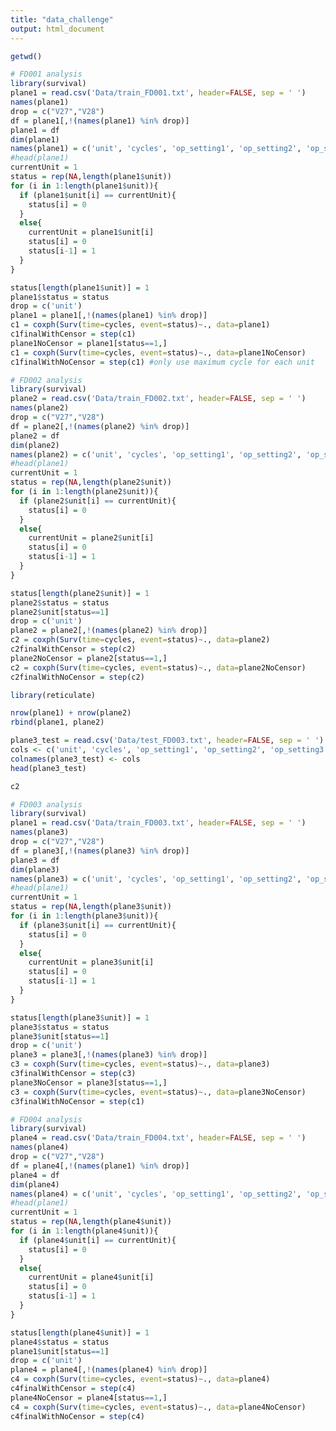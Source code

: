 ```yaml
---
title: "data_challenge"
output: html_document
---
```


```r
getwd()
```

```r
# FD001 analysis 
library(survival)
plane1 = read.csv('Data/train_FD001.txt', header=FALSE, sep = ' ')
names(plane1)
drop = c("V27","V28")
df = plane1[,!(names(plane1) %in% drop)]
plane1 = df
dim(plane1)
names(plane1) = c('unit', 'cycles', 'op_setting1', 'op_setting2', 'op_setting3', 's1', 's2', 's3', 's4', 's5', 's6', 's7', 's8', 's9', 's10', 's11', 's12', 's13', 's14', 's15', 's16', 's17', 's18', 's19', 's20', 's21')
#head(plane1)
currentUnit = 1
status = rep(NA,length(plane1$unit))
for (i in 1:length(plane1$unit)){
  if (plane1$unit[i] == currentUnit){
    status[i] = 0
  }
  else{
    currentUnit = plane1$unit[i]
    status[i] = 0
    status[i-1] = 1
  } 
}

status[length(plane1$unit)] = 1
plane1$status = status
drop = c('unit')
plane1 = plane1[,!(names(plane1) %in% drop)]
c1 = coxph(Surv(time=cycles, event=status)~., data=plane1)
c1finalWithCensor = step(c1)
plane1NoCensor = plane1[status==1,]
c1 = coxph(Surv(time=cycles, event=status)~., data=plane1NoCensor)
c1finalWithNoCensor = step(c1) #only use maximum cycle for each unit
```



```r
# FD002 analysis 
library(survival)
plane2 = read.csv('Data/train_FD002.txt', header=FALSE, sep = ' ')
names(plane2)
drop = c("V27","V28")
df = plane2[,!(names(plane2) %in% drop)]
plane2 = df
dim(plane2)
names(plane2) = c('unit', 'cycles', 'op_setting1', 'op_setting2', 'op_setting3', 's1', 's2', 's3', 's4', 's5', 's6', 's7', 's8', 's9', 's10', 's11', 's12', 's13', 's14', 's15', 's16', 's17', 's18', 's19', 's20', 's21')
#head(plane1)
currentUnit = 1
status = rep(NA,length(plane2$unit))
for (i in 1:length(plane2$unit)){
  if (plane2$unit[i] == currentUnit){
    status[i] = 0
  }
  else{
    currentUnit = plane2$unit[i]
    status[i] = 0
    status[i-1] = 1
  } 
}

status[length(plane2$unit)] = 1
plane2$status = status
plane2$unit[status==1]
drop = c('unit')
plane2 = plane2[,!(names(plane2) %in% drop)]
c2 = coxph(Surv(time=cycles, event=status)~., data=plane2)
c2finalWithCensor = step(c2)
plane2NoCensor = plane2[status==1,]
c2 = coxph(Surv(time=cycles, event=status)~., data=plane2NoCensor)
c2finalWithNoCensor = step(c2)
```
```r
library(reticulate)
```


```r
nrow(plane1) + nrow(plane2)
rbind(plane1, plane2)
```
```r
plane3_test = read.csv('Data/test_FD003.txt', header=FALSE, sep = ' ')
cols <- c('unit', 'cycles', 'op_setting1', 'op_setting2', 'op_setting3', 's1', 's2', 's3', 's4', 's5', 's6', 's7', 's8', 's9', 's10', 's11', 's12', 's13', 's14', 's15', 's16', 's17', 's18', 's19', 's20', 's21')
colnames(plane3_test) <- cols
head(plane3_test)
```

```r
c2
```


```r
# FD003 analysis 
library(survival)
plane1 = read.csv('Data/train_FD003.txt', header=FALSE, sep = ' ')
names(plane3)
drop = c("V27","V28")
df = plane3[,!(names(plane3) %in% drop)]
plane3 = df
dim(plane3)
names(plane3) = c('unit', 'cycles', 'op_setting1', 'op_setting2', 'op_setting3', 's1', 's2', 's3', 's4', 's5', 's6', 's7', 's8', 's9', 's10', 's11', 's12', 's13', 's14', 's15', 's16', 's17', 's18', 's19', 's20', 's21')
#head(plane1)
currentUnit = 1
status = rep(NA,length(plane3$unit))
for (i in 1:length(plane3$unit)){
  if (plane3$unit[i] == currentUnit){
    status[i] = 0
  }
  else{
    currentUnit = plane3$unit[i]
    status[i] = 0
    status[i-1] = 1
  } 
}

status[length(plane3$unit)] = 1
plane3$status = status
plane3$unit[status==1]
drop = c('unit')
plane3 = plane3[,!(names(plane3) %in% drop)]
c3 = coxph(Surv(time=cycles, event=status)~., data=plane3)
c3finalWithCensor = step(c3)
plane3NoCensor = plane3[status==1,]
c3 = coxph(Surv(time=cycles, event=status)~., data=plane3NoCensor)
c3finalWithNoCensor = step(c1)
```



```r
# FD004 analysis 
library(survival)
plane4 = read.csv('Data/train_FD004.txt', header=FALSE, sep = ' ')
names(plane4)
drop = c("V27","V28")
df = plane4[,!(names(plane1) %in% drop)]
plane4 = df
dim(plane4)
names(plane4) = c('unit', 'cycles', 'op_setting1', 'op_setting2', 'op_setting3', 's1', 's2', 's3', 's4', 's5', 's6', 's7', 's8', 's9', 's10', 's11', 's12', 's13', 's14', 's15', 's16', 's17', 's18', 's19', 's20', 's21')
#head(plane1)
currentUnit = 1
status = rep(NA,length(plane4$unit))
for (i in 1:length(plane4$unit)){
  if (plane4$unit[i] == currentUnit){
    status[i] = 0
  }
  else{
    currentUnit = plane4$unit[i]
    status[i] = 0
    status[i-1] = 1
  } 
}

status[length(plane4$unit)] = 1
plane4$status = status
plane1$unit[status==1]
drop = c('unit')
plane4 = plane4[,!(names(plane4) %in% drop)]
c4 = coxph(Surv(time=cycles, event=status)~., data=plane4)
c4finalWithCensor = step(c4)
plane4NoCensor = plane4[status==1,]
c4 = coxph(Surv(time=cycles, event=status)~., data=plane4NoCensor)
c4finalWithNoCensor = step(c4)
```

